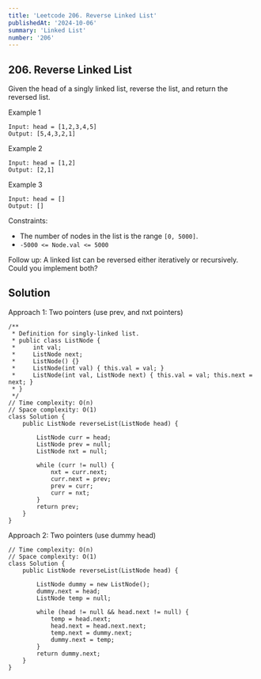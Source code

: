 ```yaml
---
title: 'Leetcode 206. Reverse Linked List'
publishedAt: '2024-10-06'
summary: 'Linked List'
number: '206'
---
```


## 206. Reverse Linked List

Given the head of a singly linked list, reverse the list, and return the reversed list.

Example 1
`````
Input: head = [1,2,3,4,5]
Output: [5,4,3,2,1]
`````

Example 2
`````
Input: head = [1,2]
Output: [2,1]
`````

Example 3
`````
Input: head = []
Output: []
`````

Constraints:

- The number of nodes in the list is the range `[0, 5000]`.
- `-5000 <= Node.val <= 5000`

Follow up: A linked list can be reversed either iteratively or recursively. Could you implement both?

## Solution
Approach 1: Two pointers (use prev, and nxt pointers)
````
/**
 * Definition for singly-linked list.
 * public class ListNode {
 *     int val;
 *     ListNode next;
 *     ListNode() {}
 *     ListNode(int val) { this.val = val; }
 *     ListNode(int val, ListNode next) { this.val = val; this.next = next; }
 * }
 */
// Time complexity: O(n)
// Space complexity: O(1)
class Solution {
    public ListNode reverseList(ListNode head) {
        
        ListNode curr = head;
        ListNode prev = null;
        ListNode nxt = null;
        
        while (curr != null) {
            nxt = curr.next;
            curr.next = prev;
            prev = curr;
            curr = nxt;
        }
        return prev;
    }
}
````

Approach 2: Two pointers (use dummy head)
````
// Time complexity: O(n)
// Space complexity: O(1)
class Solution {
    public ListNode reverseList(ListNode head) {
        
        ListNode dummy = new ListNode();
        dummy.next = head;
        ListNode temp = null;

        while (head != null && head.next != null) {
            temp = head.next;
            head.next = head.next.next;
            temp.next = dummy.next;
            dummy.next = temp;
        }
        return dummy.next;
    }
}
````